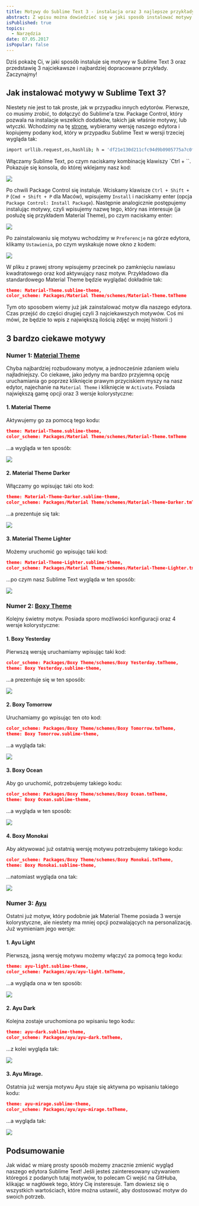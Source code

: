 ```yaml
---
title: Motywy do Sublime Text 3 - instalacja oraz 3 najlepsze przykłady!
abstract: Z wpisu można dowiedzieć się w jaki sposób instalować motywy w przypadku edytora tekstowego Sublime Text 3 oraz poznać 3 najlepsze przykłady.
isPublished: true
topics:
  - Narzędzia
date: 07.05.2017
isPopular: false
---
```


Dziś pokażę Ci, w jaki sposób instaluje się motywy w Sublime Text 3 oraz przedstawię 3 najciekawsze i najbardziej dopracowane przykłady. Zaczynajmy!

## Jak instalować motywy w Sublime Text 3?

Niestety nie jest to tak proste, jak w przypadku innych edytorów. Pierwsze, co musimy zrobić, to dołączyć do Sublime\'a tzw. Package Control, który pozwala na instalacje wszelkich dodatków, takich jak właśnie motywy, lub wtyczki. Wchodzimy na tę [stronę](https://packagecontrol.io/installation), wybieramy wersję naszego edytora i kopiujemy podany kod, który w przypadku Sublime Text w wersji trzeciej wygląda tak:

```bash
import urllib.request,os,hashlib; h = 'df21e130d211cfc94d9b0905775a7c0f' + '1e3d39e33b79698005270310898eea76'; pf = 'Package Control.sublime-package'; ipp = sublime.installed_packages_path(); urllib.request.install_opener( urllib.request.build_opener( urllib.request.ProxyHandler()) ); by = urllib.request.urlopen( 'http://packagecontrol.io/' + pf.replace(' ', '%20')).read(); dh = hashlib.sha256(by).hexdigest(); print('Error validating download (got %s instead of %s), please try manual install' % (dh, h)) if dh != h else open(os.path.join( ipp, pf), 'wb' ).write(by)
```

Włączamy Sublime Text, po czym naciskamy kombinację klawiszy `Ctrl + \``. Pokazuje się konsola, do której wklejamy nasz kod:

![](./konsola.jpg)

Po chwili Package Control się instaluje. Wciskamy klawisze `Ctrl + Shift + P` (`Cmd + Shift + P` dla Maców), wpisujemy `Install` i naciskamy enter (opcja `Package Control: Install Package`). Następnie analogicznie postępujemy instalując motywy, czyli wpisujemy nazwę tego, który nas interesuje (ja posłużę się przykładem Material Theme), po czym naciskamy enter:

![](./instalacja-motywu.jpg)

Po zainstalowaniu się motywu wchodzimy w `Preferencje` na górze edytora, klikamy `Ustawienia`, po czym wyskakuje nowe okno z kodem:

![](./ustawienia.jpg)

W pliku z prawej strony wpisujemy przecinek po zamknięciu nawiasu kwadratowego oraz kod aktywujący nasz motyw. Przykładowo dla standardowego Material Theme będzie wyglądać dokładnie tak:

```json
theme: Material-Theme.sublime-theme,
color_scheme: Packages/Material Theme/schemes/Material-Theme.tmTheme
```

Tym oto sposobem wiemy już jak zainstalować motyw dla naszego edytora. Czas przejść do części drugiej czyli 3 najciekawszych motywów. Coś mi mówi, że będzie to wpis z największą ilością zdjęć w mojej historii :)

## 3 bardzo ciekawe motywy

### Numer 1: [Material Theme](https://github.com/equinusocio/material-theme)

Chyba najbardziej rozbudowany motyw, a jednocześnie zdaniem wielu najładniejszy. Co ciekawe, jako jedyny ma bardzo przyjemną opcję uruchamiania go poprzez kliknięcie prawym przyciskiem myszy na nasz edytor, najechanie na `Material Theme` i kliknięcie w `Activate`. Posiada największą gamę opcji oraz 3 wersje kolorystyczne:

#### 1. Material Theme

Aktywujemy go za pomocą tego kodu:

```json
theme: Material-Theme.sublime-theme,
color_scheme: Packages/Material Theme/schemes/Material-Theme.tmTheme
```

...a wygląda w ten sposób:

![](./material-theme.jpg)

#### 2. Material Theme Darker

Włączamy go wpisując taki oto kod:

```json
theme: Material-Theme-Darker.sublime-theme,
color_scheme: Packages/Material Theme/schemes/Material-Theme-Darker.tmTheme
```

...a prezentuje się tak:

![](./material-theme-darker.jpg)

#### 3. Material Theme Lighter

Możemy uruchomić go wpisując taki kod:

```json
theme: Material-Theme-Lighter.sublime-theme,
color_scheme: Packages/Material Theme/schemes/Material-Theme-Lighter.tmTheme
```

...po czym nasz Sublime Text wygląda w ten sposób:

![](./material-theme-lighter.jpg)

### Numer 2: [Boxy Theme](https://github.com/ihodev/sublime-boxy)

Kolejny świetny motyw. Posiada sporo możliwości konfiguracji oraz 4 wersje kolorystyczne:

#### 1. Boxy Yesterday

Pierwszą wersję uruchamiamy wpisując taki kod:

```json
color_scheme: Packages/Boxy Theme/schemes/Boxy Yesterday.tmTheme,
theme: Boxy Yesterday.sublime-theme,
```

...a prezentuje się w ten sposób:

![](./boxy-yesterday.jpg)

#### 2. Boxy Tomorrow

Uruchamiamy go wpisując ten oto kod:

```json
color_scheme: Packages/Boxy Theme/schemes/Boxy Tomorrow.tmTheme,
theme: Boxy Tomorrow.sublime-theme,
```

...a wygląda tak:

![](./boxy-tomorrow.jpg)

#### 3. Boxy Ocean

Aby go uruchomić, potrzebujemy takiego kodu:

```json
color_scheme: Packages/Boxy Theme/schemes/Boxy Ocean.tmTheme,
theme: Boxy Ocean.sublime-theme,
```

...a wygląda w ten sposób:

![](./boxy-ocean.jpg)

#### 4. Boxy Monokai

Aby aktywować już ostatnią wersję motywu potrzebujemy takiego kodu:

```json
color_scheme: Packages/Boxy Theme/schemes/Boxy Monokai.tmTheme,
theme: Boxy Monokai.sublime-theme,
```

...natomiast wygląda ona tak:

![](./boxy-monokai.jpg)

### Numer 3: [Ayu](https://github.com/dempfi/ayu)

Ostatni już motyw, który podobnie jak Material Theme posiada 3 wersje kolorystyczne, ale niestety ma mniej opcji pozwalających na personalizację. Już wymieniam jego wersje:

#### 1. Ayu Light

Pierwszą, jasną wersję motywu możemy włączyć za pomocą tego kodu:

```json
theme: ayu-light.sublime-theme,
color_scheme: Packages/ayu/ayu-light.tmTheme,
```

...a wygląda ona w ten sposób:

![](./ayu-light.jpg)

#### 2. Ayu Dark

Kolejna zostaje uruchomiona po wpisaniu tego kodu:

```json
theme: ayu-dark.sublime-theme,
color_scheme: Packages/ayu/ayu-dark.tmTheme,
```

...z kolei wygląda tak:

![](./ayu-dark.jpg)

#### 3. Ayu Mirage.

Ostatnia już wersja motywu Ayu staje się aktywna po wpisaniu takiego kodu:

```json
theme: ayu-mirage.sublime-theme,
color_scheme: Packages/ayu/ayu-mirage.tmTheme,
```

...a wygląda tak:

![](./ayu-mirage.jpg)

## Podsumowanie

Jak widać w miarę prosty sposób możemy znacznie zmienić wygląd naszego edytora Sublime Text! Jeśli jesteś zainteresowany używaniem któregoś z podanych tutaj motywów, to polecam Ci wejść na GitHuba, klikając w nagłówek tego, który Cię insteresuje. Tam dowiesz się o wszystkich wartościach, które można ustawić, aby dostosować motyw do swoich potrzeb.
